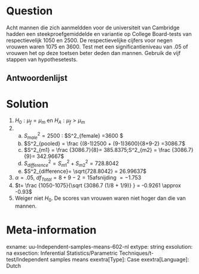 Question
========
Acht mannen die zich aanmeldden voor de universiteit van Cambridge hadden een steekproefgemiddelde en variantie op College Board-tests van respectievelijk 1050 en 2500. De respectievelijke cijfers voor negen vrouwen waren 1075 en 3600. Test met een significantieniveau van .05 of vrouwen het op deze toetsen beter deden dan mannen. Gebruik de vijf stappen van hypothesetests.


  
Antwoordenlijst
----------


Solution
========
  

1. $H_0: \mu_f = \mu_m$ en $H_{A}: \mu_f > \mu_m$
2. a. $S^2_{male} = 2500$ : $S^2_{female} =3600 $
    b. $S^2_{pooled} = \frac {(8-1)2500 + (9-1)3600}{8+9-2} =3086.7$
    c. $S^2_{m1} = \frac {3086.7}{8}= 385.8375;S^2_{m2} = \frac {3086.7}{9}= 342.9667$
    d. $S^2_{difference}= S^2_{m1} + S^2_{m2} =728.8042$
    e. $S^2_{difference}= \sqrt{728.8042} = 26.99637$
3. $\alpha=.05$, $df_{Total} = 8+9-2=15$afsnijding $=-1.753$
4. $t= \frac {1050-1075}{\sqrt {3086.7 (1/8 + 1/9)} } =  -0.9261 \approx -0.93$ 
5. Weiger niet $H_0$. De scores van vrouwen waren niet hoger dan die van mannen.

Meta-information
================
exname: uu-Independent-samples-means-602-nl
extype: string
exsolution: na
exsection: Inferential Statistics/Parametric Techniques/t-test/Independent samples means
exextra[Type]: Case
exextra[Language]: Dutch
